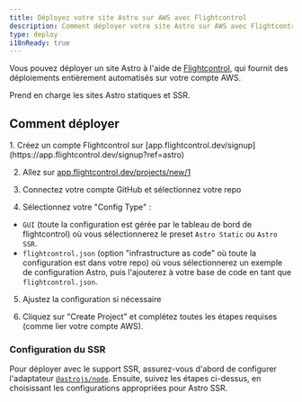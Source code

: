 ```yaml
---
title: Déployez votre site Astro sur AWS avec Flightcontrol
description: Comment déployer votre site Astro sur AWS avec Flightcontrol
type: deploy
i18nReady: true
---
```


Vous pouvez déployer un site Astro à l'aide de [Flightcontrol](https://www.flightcontrol.dev?ref=astro), qui fournit des déploiements entièrement automatisés sur votre compte AWS.

Prend en charge les sites Astro statiques et SSR.

## Comment déployer

<Steps>
1. Créez un compte Flightcontrol sur [app.flightcontrol.dev/signup](https://app.flightcontrol.dev/signup?ref=astro)

2. Allez sur [app.flightcontrol.dev/projects/new/1](https://app.flightcontrol.dev/projects/new/1)

3. Connectez votre compte GitHub et sélectionnez votre repo

4. Sélectionnez votre "Config Type" :
 - `GUI` (toute la configuration est gérée par le tableau de bord de flightcontrol) où vous sélectionnerez le preset `Astro Static` ou `Astro SSR`.
 - `flightcontrol.json` (option "infrastructure as code" où toute la configuration est dans votre repo) où vous sélectionnerez un exemple de configuration Astro, puis l'ajouterez à votre base de code en tant que `flightcontrol.json`.

5. Ajustez la configuration si nécessaire

6. Cliquez sur "Create Project" et complétez toutes les étapes requises (comme lier votre compte AWS).
</Steps>

### Configuration du SSR

Pour déployer avec le support SSR, assurez-vous d'abord de configurer l'adaptateur [`@astrojs/node`](/fr/guides/integrations-guide/node/). Ensuite, suivez les étapes ci-dessus, en choisissant les configurations appropriées pour Astro SSR.
